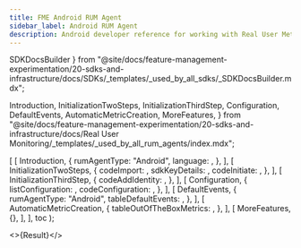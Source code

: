 ```yaml
---
title: FME Android RUM Agent
sidebar_label: Android RUM Agent
description: Android developer reference for working with Real User Metrics (RUM)
---
```



  SDKDocsBuilder
} from "@site/docs/feature-management-experimentation/20-sdks-and-infrastructure/docs/SDKs/_templates/_used_by_all_sdks/_SDKDocsBuilder.mdx";

  Introduction,
  InitializationTwoSteps,
  InitializationThirdStep,
  Configuration,
  DefaultEvents,
  AutomaticMetricCreation,
  MoreFeatures,
} from "@site/docs/feature-management-experimentation/20-sdks-and-infrastructure/docs/Real User Monitoring/_templates/_used_by_all_rum_agents/index.mdx";









  [
    [ 
      Introduction, 
      {
        rumAgentType:    "Android",
        language:        <Language />,
      },
    ],
    [
      InitializationTwoSteps,
      {
        codeImport:      <Import />,
        sdkKeyDetails:   <ClientSdkKeyDetails />,
        codeInitiate:    <Initiate />,
      },
    ],
    [
      InitializationThirdStep,
      {
        codeAddIdentity: <AddIdentity />,
      },
    ],
    [
      Configuration,
      {
        listConfiguration: <ConfigurationList />,
        codeConfiguration: <CodeConfiguration />,
      },
    ],
    [
      DefaultEvents,
      {
        rumAgentType: "Android",
        tableDefaultEvents: <EventsTable />,
      },
    ],
    [
      AutomaticMetricCreation,
      {
        tableOutOfTheBoxMetrics: <MetricsTable />,
      },
    ],
    [
      MoreFeatures,
      {},
    ],
  ],
  toc
);

<>{Result}</>

<DocCardList />